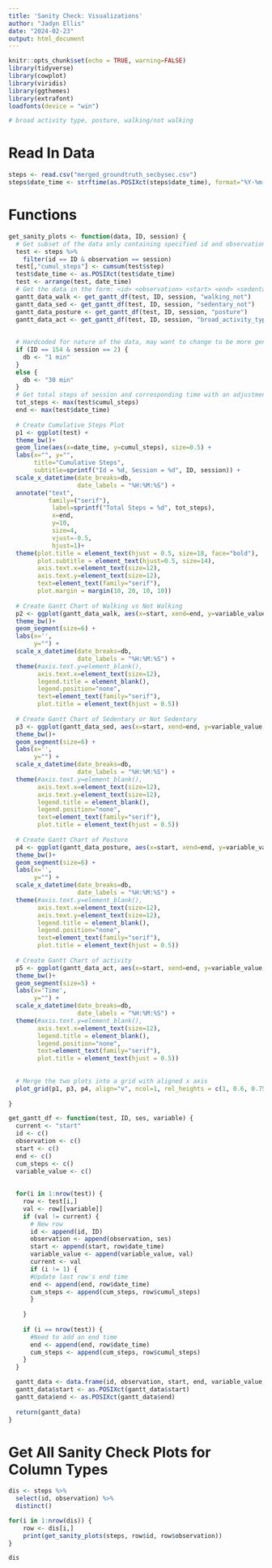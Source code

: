 ---
title: 'Sanity Check: Visualizations'
author: "Jadyn Ellis"
date: "2024-02-23"
output: html_document
---

```{r setup, include=FALSE}
knitr::opts_chunk$set(echo = TRUE, warning=FALSE)
library(tidyverse)
library(cowplot)
library(viridis)
library(ggthemes)
library(extrafont)
loadfonts(device = "win")

# broad activity type, posture, walking/not walking
```

# Read In Data
```{r}
steps <- read.csv("merged_groundtruth_secbysec.csv")
steps$date_time <- strftime(as.POSIXct(steps$date_time), format="%Y-%m-%d %H:%M:%S")
```

# Functions
```{r}
get_sanity_plots <- function(data, ID, session) {
  # Get subset of the data only containing specified id and observation number
  test <- steps %>%
    filter(id == ID & observation == session) 
  test[,"cumul_steps"] <- cumsum(test$step)
  test$date_time <- as.POSIXct(test$date_time)
  test <- arrange(test, date_time)
  # Get the data in the form: <id> <observation> <start> <end> <sedentary or not>
  gantt_data_walk <- get_gantt_df(test, ID, session, "walking_not")
  gantt_data_sed <- get_gantt_df(test, ID, session, "sedentary_not")
  gantt_data_posture <- get_gantt_df(test, ID, session, "posture")
  gantt_data_act <- get_gantt_df(test, ID, session, "broad_activity_type")
  
  
  # Hardcoded for nature of the data, may want to change to be more general to be applied to data in the future
  if (ID == 154 & session == 2) {
    db <- "1 min"
  }
  else {
    db <- "30 min"
  }
  # Get total steps of session and corresponding time with an adjustment for label
  tot_steps <- max(test$cumul_steps)
  end <- max(test$date_time) 
  
  # Create Cumulative Steps Plot
  p1 <- ggplot(test) +
  theme_bw()+
  geom_line(aes(x=date_time, y=cumul_steps), size=0.5) +
  labs(x="", y="", 
       title="Cumulative Steps", 
       subtitle=sprintf("Id = %d, Session = %d", ID, session)) +
  scale_x_datetime(date_breaks=db,
                   date_labels = "%H:%M:%S") +
  annotate("text",
           family=("serif"), 
            label=sprintf("Total Steps = %d", tot_steps), 
            x=end, 
            y=10, 
            size=4,
            vjust=-0.5,
            hjust=1)+
  theme(plot.title = element_text(hjust = 0.5, size=18, face="bold"),
        plot.subtitle = element_text(hjust=0.5, size=14),
        axis.text.x=element_text(size=12),
        axis.text.y=element_text(size=12),
        text=element_text(family="serif"),
        plot.margin = margin(10, 20, 10, 10))
  
  # Create Gantt Chart of Walking vs Not Walking
  p2 <- ggplot(gantt_data_walk, aes(x=start, xend=end, y=variable_value, yend=variable_value, color=variable_value)) +
  theme_bw()+ 
  geom_segment(size=6) + 
  labs(x='', 
       y="") +
  scale_x_datetime(date_breaks=db,
                   date_labels = "%H:%M:%S") +
  theme(#axis.text.y=element_blank(),
        axis.text.x=element_text(size=12),
        legend.title = element_blank(),
        legend.position="none",
        text=element_text(family="serif"),
        plot.title = element_text(hjust = 0.5))
  
  # Create Gantt Chart of Sedentary or Not Sedentary
  p3 <- ggplot(gantt_data_sed, aes(x=start, xend=end, y=variable_value, yend=variable_value, color=variable_value)) +
  theme_bw()+ 
  geom_segment(size=6) + 
  labs(x='', 
       y="") +
  scale_x_datetime(date_breaks=db,
                   date_labels = "%H:%M:%S") +
  theme(#axis.text.y=element_blank(),
        axis.text.x=element_text(size=12),
        axis.text.y=element_text(size=12),
        legend.title = element_blank(),
        legend.position="none",
        text=element_text(family="serif"),
        plot.title = element_text(hjust = 0.5))
  
  # Create Gantt Chart of Posture
  p4 <- ggplot(gantt_data_posture, aes(x=start, xend=end, y=variable_value, yend=variable_value, color=variable_value)) +
  theme_bw()+ 
  geom_segment(size=6) + 
  labs(x='', 
       y="") +
  scale_x_datetime(date_breaks=db,
                   date_labels = "%H:%M:%S") +
  theme(#axis.text.y=element_blank(),
        axis.text.x=element_text(size=12),
        axis.text.y=element_text(size=12),
        legend.title = element_blank(),
        legend.position="none",
        text=element_text(family="serif"),
        plot.title = element_text(hjust = 0.5))
  
  # Create Gantt Chart of activity
  p5 <- ggplot(gantt_data_act, aes(x=start, xend=end, y=variable_value, yend=variable_value, color=variable_value)) +
  theme_bw()+ 
  geom_segment(size=5) + 
  labs(x='Time', 
       y="") +
  scale_x_datetime(date_breaks=db,
                   date_labels = "%H:%M:%S") +
  theme(#axis.text.y=element_blank(),
        axis.text.x=element_text(size=12),
        legend.title = element_blank(),
        legend.position="none",
        text=element_text(family="serif"),
        plot.title = element_text(hjust = 0.5))
  
  
  # Merge the two plots into a grid with aligned x axis
  plot_grid(p1, p3, p4, align="v", ncol=1, rel_heights = c(1, 0.6, 0.75))
  
}
```

```{r}
get_gantt_df <- function(test, ID, ses, variable) {
  current <- "start"
  id <- c()
  observation <- c()
  start <- c()
  end <- c()
  cum_steps <- c()
  variable_value <- c()
  
  
  for(i in 1:nrow(test)) {
    row <- test[i,]
    val <- row[[variable]]
    if (val != current) {
      # New row
      id <- append(id, ID)
      observation <- append(observation, ses)
      start <- append(start, row$date_time)
      variable_value <- append(variable_value, val)
      current <- val
      if (i != 1) {
      #Update last row's end time
      end <- append(end, row$date_time)
      cum_steps <- append(cum_steps, row$cumul_steps)
      }
      
    }
    
    if (i == nrow(test)) {
      #Need to add an end time
      end <- append(end, row$date_time)
      cum_steps <- append(cum_steps, row$cumul_steps)
    }
  }

  gantt_data <- data.frame(id, observation, start, end, variable_value, cum_steps)
  gantt_data$start <- as.POSIXct(gantt_data$start)
  gantt_data$end <- as.POSIXct(gantt_data$end)
  
  return(gantt_data)
}
```


# Get All Sanity Check Plots for Column Types
```{r}
dis <- steps %>%
  select(id, observation) %>%
  distinct()
```


```{r}
for(i in 1:nrow(dis)) {
    row <- dis[i,]
    print(get_sanity_plots(steps, row$id, row$observation))
}
```

```{r}
dis
```



